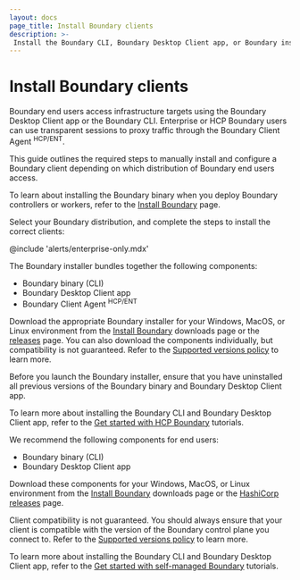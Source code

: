 ```yaml
---
layout: docs
page_title: Install Boundary clients
description: >-
 Install the Boundary CLI, Boundary Desktop Client app, or Boundary installer for Boundary Enterprise or Community Edition on Windows, MacOS, or Linux.
---
```


# Install Boundary clients

Boundary end users access infrastructure targets using the Boundary Desktop Client app or the Boundary CLI. Enterprise or HCP Boundary users can use transparent sessions to proxy traffic through the Boundary Client Agent <sup>HCP/ENT</sup>.

This guide outlines the required steps to manually install and configure a Boundary client depending on which distribution of Boundary end users access.

To learn about installing the Boundary binary when you deploy Boundary controllers or workers, refer to the [Install Boundary](/boundary/docs/deploy/self-managed/install) page.

Select your Boundary distribution, and complete the steps to install the
correct clients:

<Tabs>
<Tab heading="Enterprise">

@include 'alerts/enterprise-only.mdx'

The Boundary installer bundles together the following components:

- Boundary binary (CLI)
- Boundary Desktop Client app
- Boundary Client Agent <sup>HCP/ENT</sup>

Download the appropriate Boundary installer for your Windows, MacOS, or Linux environment from the [Install Boundary](/boundary/install#installer) downloads page or the [releases](https://releases.hashicorp.com/boundary-installer) page. You can also download the components individually, but compatibility is not guaranteed. Refer to the [Supported versions policy](/boundary/docs/enterprise/supported-versions#control-plane-and-client-cli-compatibility) to learn more.

<Warning>

  Before you launch the Boundary installer, ensure that you have uninstalled all previous versions of the Boundary binary and Boundary Desktop Client app.

</Warning>

To learn more about installing the Boundary CLI and Boundary Desktop Client app, refer to the [Get started with HCP Boundary](/boundary/tutorials/get-started-hcp) tutorials.

</Tab>
<Tab heading="Community Edition">

We recommend the following components for end users:

- Boundary binary (CLI)
- Boundary Desktop Client app

Download these components for your Windows, MacOS, or Linux environment from the [Install Boundary](/boundary/install) downloads page or the [HashiCorp releases](https://releases.hashicorp.com/) page.

<Warning>

Client compatibility is not guaranteed. You should always ensure that your client is compatible with the version of the Boundary control plane you connect to. Refer to the [Supported versions policy](/boundary/docs/enterprise/supported-versions#control-plane-and-client-cli-compatibility) to learn more.

</Warning>

To learn more about installing the Boundary CLI and Boundary Desktop Client app, refer to the [Get started with self-managed Boundary](/boundary/tutorials/get-started-community) tutorials.

</Tab>
</Tabs>